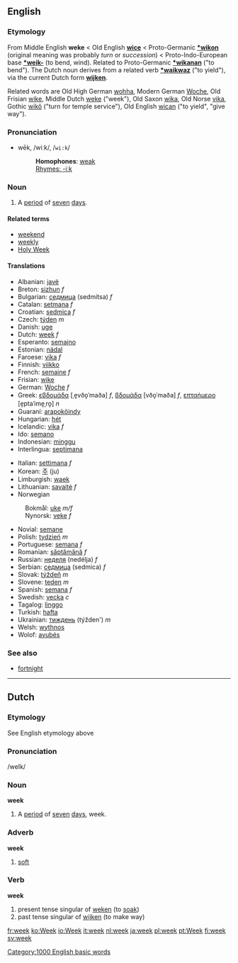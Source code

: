 ==English==

===Etymology===
From Middle English '''weke''' < Old English '''[[wice]]''' < Proto-Germanic '''[[*wikon]]''' (original meaning was probably ''turn'' or ''succession'') < Proto-Indo-European base '''[[*weik-]]''' (to bend, wind). Related to Proto-Germanic '''[[*wikanan]]''' ("to bend"). The Dutch noun derives from a related verb '''[[*waikwaz]]''' ("to yield"), via the current Dutch form '''[[wijken]]'''.

Related words are Old High German [[wohha]], Modern German [[Woche]], Old Frisian [[wike]], Middle Dutch [[weke]] ("week"), Old Saxon [[wika]], Old Norse [[vika]], Gothic [[wikô]] ("turn for temple service"), Old English [[wican]] ("to yield", "give way").

===Pronunciation===
*wēk, /wiːk/, /<tt>wi:k</tt>/
*:'''Homophones''': [[weak]]
*:[[Rhymes:English:-iːk|Rhymes: -iːk]]

===Noun===
{{en-noun-reg}}

# A [[period]] of [[seven]] [[day]]s.

====Related terms====
*[[weekend]]
*[[weekly]]
*[[Holy Week]]

====Translations====
{{top}}
*Albanian: [[javë]]
*Breton: [[sizhun]] ''f''
*Bulgarian: [[седмица]] (sedmítsa) ''f''
*Catalan: [[setmana]] ''f''
*Croatian: [[sedmica]] ''f''
*Czech: [[týden]] ''m''
*Danish: [[uge]]
*Dutch: [[week#Dutch|week]] ''f''
*Esperanto: [[semajno]]
*Estonian: [[nädal]]
*Faroese: [[vika]] ''f''
*Finnish: [[viikko]]
*French: [[semaine]] ''f''
*Frisian: [[wike]]
*German: [[Woche]] ''f''
*Greek: [[εβδομάδα]] [ˌe̞vðo̞ˈmaða] ''f'', [[βδομάδα]] [vðo̞ˈmaða] ''f'', [[επταήμερο]] [e̞ptaˈime̞ˌro̞] ''n''
*Guaraní: [[arapokõindy]]
*Hungarian: [[hét]]
*Icelandic: [[vika]] ''f''
*Ido: [[semano]]
*Indonesian: [[minggu]]
*Interlingua: [[septimana]]
{{mid}}
*Italian: [[settimana]] ''f''
*Korean: [[주]] (ju)
*Limburgish: [[waek]]
*Lithuanian: [[savaitė]] ''f''
*Norwegian
:Bokmål: [[uke]] ''m/f''
:Nynorsk: [[veke]] ''f''
*Novial: [[semane]]
*Polish: [[tydzień]] ''m''
*Portuguese: [[semana]] ''f''
*Romanian: [[săptămână]] ''f''
*Russian: [[неделя]] (nedélja) ''f''
*Serbian: [[седмица]] (sedmica) ''f''
*Slovak: [[týždeň]] ''m''
*Slovene: [[teden]] ''m''
*Spanish: [[semana]] ''f''
*Swedish: [[vecka]] ''c''
*Tagalog: [[linggo]]
*Turkish: [[hafta]]
*Ukrainian: [[тиждень]] (týžden') ''m''
*Welsh: [[wythnos]]
*Wolof: [[ayubés]]
{{bottom}}

===See also===
*[[fortnight]]

----

==Dutch==
===Etymology===
See English etymology above
===Pronunciation===
/weIk/
===Noun===
'''week'''
# A [[period]] of [[seven]] [[day]]s, week.
===Adverb===
'''week'''
# [[soft]]
===Verb===
'''week'''
# present tense singular of [[weken]] (to [[soak]])
# past tense singular of [[wijken]] (to make way)

[[Category:1000 English basic words]]

[[fr:week]]
[[ko:Week]]
[[io:Week]]
[[it:week]]
[[nl:week]]
[[ja:week]]
[[pl:week]]
[[pt:Week]]
[[fi:week]]
[[sv:week]]